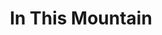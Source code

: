 ---
title: "In This Mountain"
subtitle: ""
creator: "Jan Karon"
categories: ["books"]
featuredImage: "../src/assets/images/item/books/DSC02878.png"
views: ["../src/assets/images/item/books/DSC02878.png"]
nextItem: []
---
